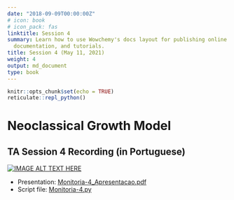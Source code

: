 ```yaml
---
date: "2018-09-09T00:00:00Z"
# icon: book
# icon_pack: fas
linktitle: Session 4
summary: Learn how to use Wowchemy's docs layout for publishing online courses, software
  documentation, and tutorials.
title: Session 4 (May 11, 2021)
weight: 4
output: md_document
type: book
---
```


```r
knitr::opts_chunk$set(echo = TRUE)
reticulate::repl_python()
```

# Neoclassical Growth Model

## TA Session 4 Recording (in Portuguese)

[![IMAGE ALT TEXT HERE](https://img.youtube.com/vi/Bgk_43S8l6M/maxresdefault.jpg)](https://www.youtube.com/watch?v=Bgk_43S8l6M)

- Presentation: [Monitoria-4_Apresentacao.pdf](../Monitoria-4_Apresentacao.pdf)
- Script file: [Monitoria-4.py](../Monitoria-4.py)

